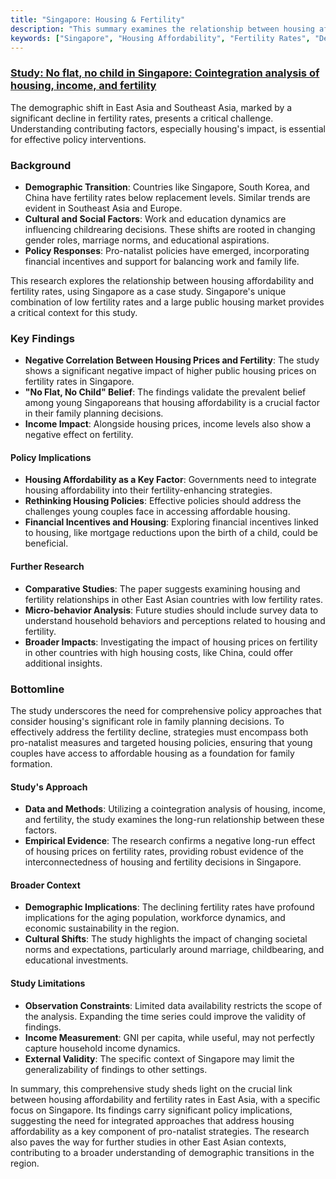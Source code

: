 ```yaml
---
title: "Singapore: Housing & Fertility"
description: "This summary examines the relationship between housing affordability and fertility rates in Singapore, highlighting the study's key findings, policy implications, and areas for further research."
keywords: ["Singapore", "Housing Affordability", "Fertility Rates", "Demographic Shift", "Pro-natalist Policies", "Cointegration Analysis", "East Asia", "Family Planning", "Public Housing Market", "Policy Strategies"]
---
```


### [Study: No flat, no child in Singapore: Cointegration analysis of housing, income, and fertility](https://www.econstor.eu/handle/10419/238588)

The demographic shift in East Asia and Southeast Asia, marked by a significant decline in fertility rates, presents a critical challenge. Understanding contributing factors, especially housing's impact, is essential for effective policy interventions.

### **Background**

* **Demographic Transition**: Countries like Singapore, South Korea, and China have fertility rates below replacement levels. Similar trends are evident in Southeast Asia and Europe.
* **Cultural and Social Factors**: Work and education dynamics are influencing childrearing decisions. These shifts are rooted in changing gender roles, marriage norms, and educational aspirations.
* **Policy Responses**: Pro-natalist policies have emerged, incorporating financial incentives and support for balancing work and family life.

This research explores the relationship between housing affordability and fertility rates, using Singapore as a case study. Singapore's unique combination of low fertility rates and a large public housing market provides a critical context for this study.

### **Key Findings**

* **Negative Correlation Between Housing Prices and Fertility**: The study shows a significant negative impact of higher public housing prices on fertility rates in Singapore.
* **"No Flat, No Child" Belief**: The findings validate the prevalent belief among young Singaporeans that housing affordability is a crucial factor in their family planning decisions.
* **Income Impact**: Alongside housing prices, income levels also show a negative effect on fertility.

#### **Policy Implications**

* **Housing Affordability as a Key Factor**: Governments need to integrate housing affordability into their fertility-enhancing strategies.
* **Rethinking Housing Policies**: Effective policies should address the challenges young couples face in accessing affordable housing.
* **Financial Incentives and Housing**: Exploring financial incentives linked to housing, like mortgage reductions upon the birth of a child, could be beneficial.

#### **Further Research**

* **Comparative Studies**: The paper suggests examining housing and fertility relationships in other East Asian countries with low fertility rates.
* **Micro-behavior Analysis**: Future studies should include survey data to understand household behaviors and perceptions related to housing and fertility.
* **Broader Impacts**: Investigating the impact of housing prices on fertility in other countries with high housing costs, like China, could offer additional insights.

### **Bottomline**

The study underscores the need for comprehensive policy approaches that consider housing's significant role in family planning decisions. To effectively address the fertility decline, strategies must encompass both pro-natalist measures and targeted housing policies, ensuring that young couples have access to affordable housing as a foundation for family formation.

#### **Study's Approach**

* **Data and Methods**: Utilizing a cointegration analysis of housing, income, and fertility, the study examines the long-run relationship between these factors.
* **Empirical Evidence**: The research confirms a negative long-run effect of housing prices on fertility rates, providing robust evidence of the interconnectedness of housing and fertility decisions in Singapore.

#### **Broader Context**

* **Demographic Implications**: The declining fertility rates have profound implications for the aging population, workforce dynamics, and economic sustainability in the region.
* **Cultural Shifts**: The study highlights the impact of changing societal norms and expectations, particularly around marriage, childbearing, and educational investments.

#### **Study Limitations**

* **Observation Constraints**: Limited data availability restricts the scope of the analysis. Expanding the time series could improve the validity of findings.
* **Income Measurement**: GNI per capita, while useful, may not perfectly capture household income dynamics.
* **External Validity**: The specific context of Singapore may limit the generalizability of findings to other settings.

In summary, this comprehensive study sheds light on the crucial link between housing affordability and fertility rates in East Asia, with a specific focus on Singapore. Its findings carry significant policy implications, suggesting the need for integrated approaches that address housing affordability as a key component of pro-natalist strategies. The research also paves the way for further studies in other East Asian contexts, contributing to a broader understanding of demographic transitions in the region.
